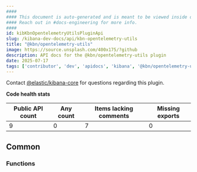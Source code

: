 ```yaml
---
####
#### This document is auto-generated and is meant to be viewed inside our experimental, new docs system.
#### Reach out in #docs-engineering for more info.
####
id: kibKbnOpentelemetryUtilsPluginApi
slug: /kibana-dev-docs/api/kbn-opentelemetry-utils
title: "@kbn/opentelemetry-utils"
image: https://source.unsplash.com/400x175/?github
description: API docs for the @kbn/opentelemetry-utils plugin
date: 2025-07-17
tags: ['contributor', 'dev', 'apidocs', 'kibana', '@kbn/opentelemetry-utils']
---
```




Contact [@elastic/kibana-core](https://github.com/orgs/elastic/teams/kibana-core) for questions regarding this plugin.

**Code health stats**

| Public API count  | Any count | Items lacking comments | Missing exports |
|-------------------|-----------|------------------------|-----------------|
| 9 | 0 | 7 | 0 |

## Common

### Functions
<DocDefinitionList data={kbnOpentelemetryUtilsObj.common.functions}/>

